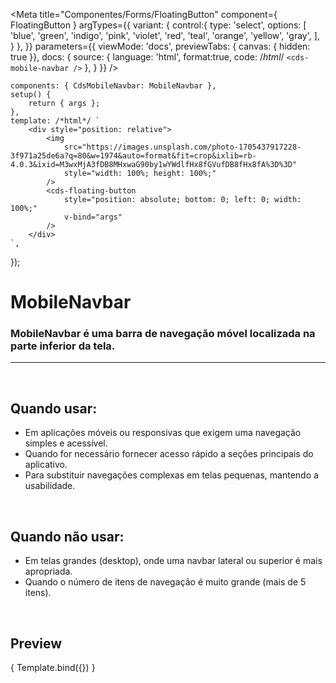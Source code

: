 
<Meta
	title="Componentes/Forms/FloatingButton"
	component={ FloatingButton }
	argTypes={{
		variant: {
			control:{
				type: 'select',
				options: [
					'blue',
					'green',
					'indigo',
					'pink',
					'violet',
					'red',
					'teal',
					'orange',
					'yellow',
					'gray',
				],
			}
		},
	}}
	parameters={{
		viewMode: 'docs',
		previewTabs: { canvas: { hidden: true }},
		docs: {
			source: {
				language: 'html',
				format:true,
				code: /*html*/ 
`<cds-mobile-navbar />`
			},
		}
	}}
/>

	components: { CdsMobileNavbar: MobileNavbar },
	setup() {
		return { args };
	},
	template: /*html*/ `
		<div style="position: relative">
			<img
				src="https://images.unsplash.com/photo-1705437917228-3f971a25de6a?q=80&w=1974&auto=format&fit=crop&ixlib=rb-4.0.3&ixid=M3wxMjA3fDB8MHxwaG90by1wYWdlfHx8fGVufDB8fHx8fA%3D%3D"
				style="width: 100%; height: 100%;"
			/>
			<cds-floating-button
				style="position: absolute; bottom: 0; left: 0; width: 100%;"
				v-bind="args"
			/>
		</div>
	`,
});

# MobileNavbar

### MobileNavbar é uma barra de navegação móvel localizada na parte inferior da tela.
---
<br />

## Quando usar:
- Em aplicações móveis ou responsivas que exigem uma navegação simples e acessível.
- Quando for necessário fornecer acesso rápido a seções principais do aplicativo.
- Para substituir navegações complexas em telas pequenas, mantendo a usabilidade.

<br />

## Quando não usar:
- Em telas grandes (desktop), onde uma navbar lateral ou superior é mais apropriada.
- Quando o número de itens de navegação é muito grande (mais de 5 itens).

<br />

## Preview

<Canvas>
	<Story
		name="MobileNavbar"
		args={{
			items: [
				{ icon: 'home-outline', label: 'Início', route: { name: 'Google', path: 'www.google.com' } },
				{ icon: 'search-outline', label: 'Busca', route: { name: 'Google', path: 'www.google.com' }  },
				{ icon: 'notification-bell-outline', label: 'Notificações', route: { name: 'Google', path: 'www.google.com' }  },
				{ icon: 'user-outline', label: 'Perfil', route: { name: 'Google', path: 'www.google.com' }  },
			],
		}}
	>
		{ Template.bind({}) }
	</Story>
</Canvas>

<ArgsTable story="MobileNavbar" />